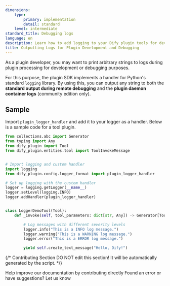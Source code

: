 ```yaml
---
dimensions:
    type:
        primary: implementation
        detail: standard
    level: intermediate
standard_title: Debugging logs
language: en
description: Learn how to add logging to your Dify plugin tools for development and debugging purposes.
title: Outputting Logs for Plugin Development and Debugging
---
```


As a plugin developer, you may want to print arbitrary strings to logs during plugin processing for development or debugging purposes.

For this purpose, the plugin SDK implements a handler for Python's standard `logging` library. By using this, you can output any string to both the **standard output during remote debugging** and the **plugin daemon container logs** (community edition only).

## Sample

Import `plugin_logger_handler` and add it to your logger as a handler. Below is a sample code for a tool plugin.

```python
from collections.abc import Generator
from typing import Any
from dify_plugin import Tool
from dify_plugin.entities.tool import ToolInvokeMessage


# Import logging and custom handler
import logging
from dify_plugin.config.logger_format import plugin_logger_handler

# Set up logging with the custom handler
logger = logging.getLogger(__name__)
logger.setLevel(logging.INFO)
logger.addHandler(plugin_logger_handler)


class LoggerDemoTool(Tool):
    def _invoke(self, tool_parameters: dict[str, Any]) -> Generator[ToolInvokeMessage]:

        # Log messages with different severity levels
        logger.info("This is a INFO log message.")
        logger.warning("This is a WARNING log message.")
        logger.error("This is a ERROR log message.")

        yield self.create_text_message("Hello, Dify!")
```

{/*
Contributing Section
DO NOT edit this section!
It will be automatically generated by the script.
*/}

<CardGroup cols="2">
    <Card
        title="Edit this page"
        icon="pen-to-square"
        href="https://github.com/langgenius/dify-docs-mintlify/edit/main/plugin-dev-en/0222-debugging-logs.en.mdx"
    >
        Help improve our documentation by contributing directly
    </Card>
    <Card
        title="Report an issue"
        icon="github"
        href="https://github.com/langgenius/dify-docs-mintlify/issues/new?title=Documentation%20Issue%3A%20debugging-logs&body=%23%23%20Issue%20Description%0A%3C%21--%20Please%20briefly%20describe%20the%20issue%20you%20found%20--%3E%0A%0A%23%23%20Page%20Link%0Ahttps%3A%2F%2Fgithub.com%2Flanggenius%2Fdify-docs-mintlify%2Fblob%2Fmain%2Fplugin-dev-en%2F0222-debugging-logs.en.mdx%0A%0A%23%23%20Suggested%20Changes%0A%3C%21--%20If%20you%20have%20specific%20suggestions%20for%20changes%2C%20please%20describe%20them%20here%20--%3E%0A%0A%3C%21--%20Thank%20you%20for%20helping%20improve%20our%20documentation%21%20--%3E"
    >
        Found an error or have suggestions? Let us know
    </Card>
</CardGroup>
